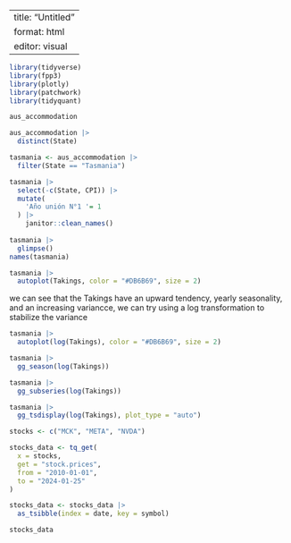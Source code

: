 ```         
```

---
title: "Untitled"
format: html
editor: visual
---



```r
library(tidyverse)
library(fpp3)
library(plotly)
library(patchwork)
library(tidyquant)
```
```r
aus_accommodation
```
```r
aus_accommodation |>
  distinct(State)

tasmania <- aus_accommodation |>
  filter(State == "Tasmania")

tasmania |>
  select(-c(State, CPI)) |>
  mutate(
    'Año unión N°1 '= 1
  ) |>
    janitor::clean_names()
        
tasmania |>
  glimpse()
names(tasmania)

```
```r
tasmania |>
  autoplot(Takings, color = "#DB6B69", size = 2)
```
we can see that the Takings have an upward tendency, yearly seasonality, and an increasing variancce, we can try using a log transformation to stabilize the variance
```r
tasmania |>
  autoplot(log(Takings), color = "#DB6B69", size = 2)
```
```r
tasmania |>
  gg_season(log(Takings))

tasmania |>
  gg_subseries(log(Takings))
```
```r
tasmania |>
  gg_tsdisplay(log(Takings), plot_type = "auto")
```
```r
stocks <- c("MCK", "META", "NVDA")

stocks_data <- tq_get(
  x = stocks,
  get = "stock.prices",
  from = "2010-01-01",
  to = "2024-01-25"
)

stocks_data <- stocks_data |>
  as_tsibble(index = date, key = symbol)

stocks_data
```

